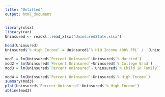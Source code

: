 ```yaml
---
title: "Untitled"
output: html_document
---
```


```r
library(xlsx)
library(car)
Uninsured <- readxl::read_xlsx("UninsuredState.xlsx")
```

```r
head(Uninsured)
Uninsured$`% High Income` = Uninsured$`% HIU Income 400% FPL` /  (Uninsured$`% HIU Income 100-138% FPL` + Uninsured$`% HIU Income 139-249% FPL` + Uninsured$`% HIU Income 250-400% FPL` + Uninsured$`% HIU Income < 100% FPL` + Uninsured$`% HIU Income 400% FPL`)
```

```r
mod1 = lm(Uninsured$`Percent Uninsured`~Uninsured$`% Married`)
mod2 = lm(Uninsured$`Percent Uninsured`~Uninsured$`% College Grad`)
mod3 = lm(Uninsured$`Percent Uninsured`~ Uninsured$`% Child in Family`)
```

```r
mod4 = lm(Uninsured$`Percent Uninsured`~Uninsured$`% High Income`)
summary(mod3)
plot(Uninsured$`Percent Uninsured`~Uninsured$`% High Income`)
abline(mod3)
```






